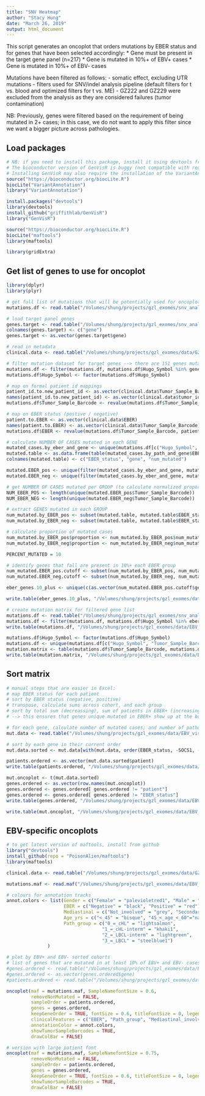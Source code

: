 ```yaml
---
title: "SNV Heatmap"
author: "Stacy Hung"
date: "March 26, 2019"
output: html_document
---
```


This script generates an oncoplot that orders mutations by EBER status and for genes that have been selected accordingly:
  * Gene must be present in the target gene panel (n=217)
    * Gene is mutated in 10%+ of EBV+ cases
    * Gene is mutated in 10%+ of EBV- cases
    
Mutations have been filtered as follows:
  - somatic effect, excluding UTR mutations
  - filters used for SNV/indel analysis pipeline (default filters for t vs. blood and optimized filters for t vs. ME)
  - GZ222 and GZ229 were excluded from the analysis as they are considered failures (tumor contamination)
  
NB: Previously, genes were filtered based on the requirement of being mutated in 2+ cases; in this case, we do not want to apply this filter since we want a bigger picture across pathologies.


## Load packages

```r
# NB: if you need to install this package, install it using devtools from the github source!!!
# The bioconductor version of GenVisR is buggy (not compatible with required libraries)
# Installing GenVisR may also require the installation of the VariantAnnotation pacakge (from bioconductor)
source("https://bioconductor.org/biocLite.R")
biocLite("VariantAnnotation")
library("VariantAnnotation")

install.packages("devtools")
library(devtools)
install_github("griffithlab/GenVisR")
library("GenVisR")

source("https://bioconductor.org/biocLite.R")
biocLite("maftools")
library(maftools)

library(gridExtra)
```

## Get list of genes to use for oncoplot
```r
library(dplyr)
library(plyr)

# get full list of mutations that will be potentially used for oncoplot
mutations.df <- read.table("/Volumes/shung/projects/gzl_exomes/snv_analysis-20181127/snv_indel_datasets/maf/gzl_exomes-snvs_indels.maf", sep = "\t", header = TRUE)

# load target panel genes
genes.target <- read.table("/Volumes/shung/projects/gzl_exomes/snv_analysis-20181127/WES_data/target_genes.FINAL_217.txt", header = FALSE)
colnames(genes.target) <- c("gene")
genes.target <- as.vector(genes.target$gene)

# read in metadata
clinical.data <- read.table("/Volumes/shung/projects/gzl_exomes/data/GZ_WES_cases-clinical_data.mapped.txt", sep = "\t", header = TRUE)

# filter mutation dataset for target genes --> there are 151 genes mutated that are also present on the target panel
mutations.df <- filter(mutations.df, mutations.df$Hugo_Symbol %in% genes.target)
mutations.df$Hugo_Symbol <- factor(mutations.df$Hugo_Symbol)

# map on formal patient id mappings
patient_id.to.new_patient_id <- as.vector(clinical.data$Tumor_Sample_Barcode)
names(patient_id.to.new_patient_id) <- as.vector(clinical.data$tumor_id2)
mutations.df$Tumor_Sample_Barcode <- revalue(mutations.df$Tumor_Sample_Barcode, patient_id.to.new_patient_id)

# map on EBER status (postive / negative)
patient.to.EBER <- as.vector(clinical.data$EBER)
names(patient.to.EBER) <- as.vector(clinical.data$Tumor_Sample_Barcode)
mutations.df$EBER <- revalue(mutations.df$Tumor_Sample_Barcode, patient.to.EBER)

# calculate NUMBER OF CASES mutated in each GENE
mutated_cases.by_eber_and_gene <- unique(mutations.df[c("Hugo_Symbol", "Tumor_Sample_Barcode", "EBER")])
mutated.table <- as.data.frame(table(mutated_cases.by_path_and_gene$EBER, mutated_cases.by_path_and_gene$Hugo_Symbol))
colnames(mutated.table) <- c("EBER_status", "gene", "num_mutated")

mutated.EBER_pos <- unique(filter(mutated_cases.by_eber_and_gene, mutated_cases.by_eber_and_gene$EBER == "Positive"))
mutated.EBER_neg <- unique(filter(mutated_cases.by_eber_and_gene, mutated_cases.by_eber_and_gene$EBER == "Negative"))

# get NUMBER OF CASES mutated per GROUP (to calculate normalized proportions)
NUM_EBER_POS <- length(unique(mutated.EBER_pos$Tumor_Sample_Barcode))
NUM_EBER_NEG <- length(unique(mutated.EBER_neg$Tumor_Sample_Barcode))

# extract GENES mutated in each GROUP 
num_mutated.by_EBER_pos <- subset(mutated.table, mutated.table$EBER_status == "Positive" & mutated.table$num_mutated > 0)
num_mutated.by_EBER_neg <- subset(mutated.table, mutated.table$EBER_status == "Negative" & mutated.table$num_mutated > 0)

# calculate proportion of mutated cases
num_mutated.by_EBER_pos$proportion <- num_mutated.by_EBER_pos$num_mutated / NUM_EBER_POS*100
num_mutated.by_EBER_neg$proportion <- num_mutated.by_EBER_neg$num_mutated / NUM_EBER_NEG*100

PERCENT_MUTATED = 10

# identify genes that fall are present in 10%+ each EBER group
num_mutated.EBER_pos.cutoff <- subset(num_mutated.by_EBER_pos, num_mutated.by_EBER_pos$proportion >= PERCENT_MUTATED)
num_mutated.EBER_neg.cutoff <- subset(num_mutated.by_EBER_neg, num_mutated.by_EBER_neg$proportion >= PERCENT_MUTATED)

eber_genes.10_plus <- unique(c(as.vector(num_mutated.EBER_pos.cutoff$gene), as.vector(num_mutated.EBER_neg.cutoff$gene)))

write.table(eber_genes.10_plus, "/Volumes/shung/projects/gzl_exomes/data/EBV_visualization/eber_genes.10_plus.txt", quote = FALSE, row.names = FALSE)

# create mutation matrix for filtered gene list
mutations.df <- read.table("/Volumes/shung/projects/gzl_exomes/snv_analysis-20181127/snv_indel_datasets/maf/gzl_exomes-snvs_indels.mutated_target_panel.maf", sep = "\t", header = TRUE, fill = TRUE)
mutations.df <- filter(mutations.df, mutations.df$Hugo_Symbol %in% eber_genes.10_plus)
write.table(mutations.df, "/Volumes/shung/projects/gzl_exomes/data/EBV_visualization/gzl_exomes-snvs_indels.filtered_eber_group.maf", sep = "\t", quote = FALSE, row.names = FALSE)

mutations.df$Hugo_Symbol <- factor(mutations.df$Hugo_Symbol)
mutations.df <- unique(mutations.df[c("Hugo_Symbol", "Tumor_Sample_Barcode")])
mutation.matrix <- table(mutations.df$Tumor_Sample_Barcode, mutations.df$Hugo_Symbol)
write.table(mutation.matrix, "/Volumes/shung/projects/gzl_exomes/data/EBV_visualization/mutation_matrix-eber_groups_10+_freq_mutated.txt", sep = "\t", quote = FALSE)

```

## Sort matrix

```r
# manual steps that are easier in Excel:
# map EBER status for each patient
# sort by EBER status (negative, positive)
# transpose, calculate sums across cohort, and each group
# sort by total sum (decreassing), sum of patients in EBER+ (increasing), and sum of patients in EBER- (increasing)
# --> this ensures that genes unique mutated in EBER+ show up at the bottom of the plot

# for each gene, calculate number of mutated cases; and number of pathology group-specific cases
mut.data <- read.table("/Volumes/shung/projects/gzl_exomes/data/EBV_visualization/mutation_matrix-eber_groups_10+_freq_mutated.sorted_by_grp_sums.txt", sep = "\t", header = TRUE)

# sort by each gene in their current order
mut.data.sorted <- mut.data[with(mut.data, order(EBER_status, -SOCS1, -B2M, -GNA13, -LRRN3, -ITPKB, -NCOR1, -CSF2RB, -CSMD3, -IRF2BP2, -ZNF217, -ABCA13, -ABCC6, -ARID1A, -EGR1, -KCNQ3, -MFHAS1, -MLL2, -NFKBIE, -RC3H2, -SIAH2, -SPEN, -STAT6, -TNFAIP3, -WEE1, -C2CD3, -CISH, -IRF4, -LMF2, -PRKDC, -RELN, -CD58, -AMOT, -ASCC3, -BARX2, -DDX60, -EHMT2, -GPR137C, -GRIN3A, -HIST1H4C, -MAPK6, -MCL1, -MLL, -NLRP4, -NOTCH2, -POM121L12, -RIBC2, -SEMA3E, -XCR1, -ACTB, -ATP13A4, -DHX58, -STAT3, -HIST1H1D, -NOTCH1, -RGS1, -SGK1, -TAF1)), ]

patients.ordered <- as.vector(mut.data.sorted$patient)
write.table(patients.ordered, "/Volumes/shung/projects/gzl_exomes/data/EBV_visualization/patients.ordered.CURRENT.txt", sep = "\t", quote = FALSE)

mut.oncoplot <- t(mut.data.sorted)
genes.ordered <- as.vector(row.names(mut.oncoplot))
genes.ordered <- genes.ordered[ genes.ordered != "patient"]
genes.ordered <- genes.ordered[ genes.ordered != "EBER_status"]
write.table(genes.ordered, "/Volumes/shung/projects/gzl_exomes/data/EBV_visualization/genes.ordered.CURRENT.txt", sep = "\t", quote = FALSE)

write.table(mut.oncoplot, "/Volumes/shung/projects/gzl_exomes/data/EBV_visualization/mutation_matrix-eber_groups_10+_freq_mutated.oncoplot.txt", sep = "\t", quote = FALSE)
```

## EBV-specific oncoplots

```r
# to get latest version of maftools, install from github
library("devtools")
install_github(repo = "PoisonAlien/maftools")
library(maftools)

clinical.data <- read.table("/Volumes/shung/projects/gzl_exomes/data/GZ_WES_cases-clinical_data.with_updated_mediastinal_and_age.txt", sep = "\t", header = TRUE)

mutations.maf <- read.maf("/Volumes/shung/projects/gzl_exomes/data/EBV_visualization/gzl_exomes-snvs_indels.filtered_eber_group.maf", clinicalData = clinical.data)

# colours for annotation tracks
annot.colors <- list(Gender = c("Female" = "palevioletred1", "Male" = "royalblue1"),
                     EBER = c("Negative" = "black", "Positive" = "red"),
                     Mediastinal = c("Not_involved" = "grey", "Secondary" = "plum2", "Primary" = "purple"),
                     Age_yrs = c("<_45" = "bisque", "45_<_age_<_60"="navajowhite3", ">=_60" = "bisque4"),
                     Path_group = c("0_=_cHL" = "lightsalmon",
                                   "1_=_cHL-interm" = "khaki1",
                                   "2_=_LBCL-interm" = "lightgreen", 
                                   "3_=_LBCL" = "steelblue1")
               )

# plot by EBV+ and EBV- sorted cohorts
# list of genes that are mutated in at least 10% of EBV+ and EBV- cases, sorted by gene
#genes.ordered <- read.table("/Volumes/shung/projects/gzl_exomes/data/EBV_visualization/genes.ordered.CURRENT.txt")
#genes.ordered <- as.vector(genes.ordered$gene)
#patients.ordered <- read.table("/Volumes/shung/projects/gzl_exomes/data/EBV_visualization/patients.ordered.CURRENT.txt")

oncoplot(maf = mutations.maf, SampleNamefontSize = 0.6,
         removeNonMutated = FALSE,
         sampleOrder = patients.ordered, 
         genes = genes.ordered, 
         keepGeneOrder = TRUE, fontSize = 0.6, titleFontSize = 0, legendFontSize = 1, annotationFontSize = 1,
         clinicalFeatures = c("EBER", "Path_group", "Mediastinal_involvement", "Gender", "Age_category"),
         annotationColor = annot.colors, 
         showTumorSampleBarcodes = TRUE,
         drawColBar = FALSE)

# version with large patient font
oncoplot(maf = mutations.maf, SampleNamefontSize = 0.75,
         removeNonMutated = FALSE,
         sampleOrder = patients.ordered, 
         genes = genes.ordered, 
         keepGeneOrder = TRUE, fontSize = 0.6, titleFontSize = 0, legendFontSize = 0, annotationFontSize = 0,
         showTumorSampleBarcodes = TRUE,
         drawColBar = FALSE)

```

